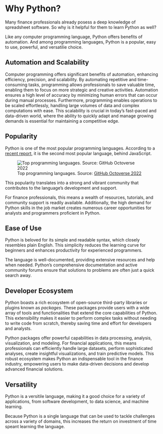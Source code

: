 # Why Python? {.unnumbered}

Many finance professionals already posess a deep knowledge of spreadsheet software. So why is it helpful for them to learn Python as well?

Like any computer programming language, Python offers benefits of automation. And among programming languages, Python is a popular, easy to use, powerful, and versatilie choice.

## Automation and Scalability

Computer programming offers significant benefits of automation, enhancing efficiency, precision, and scalability. By automating repetitive and time-consuming tasks, programming allows professionals to save valuable time, enabling them to focus on more strategic and creative activities. Automation ensures a high level of accuracy by minimizing human errors that can occur during manual processes. Furthermore, programming enables operations to be scaled effortlessly, handling large volumes of data and complex computations with ease. This scalability is crucial in today's fast-paced and data-driven world, where the ability to quickly adapt and manage growing demands is essential for maintaining a competitive edge.


## Popularity

Python is one of the most popular programming languages. According to a [recent report](https://octoverse.github.com/2022/top-programming-languages), it is the second most popular language, behind JavaScript.

![Top programming languages. Source: [GitHub Octoverse 2022](https://octoverse.github.com/2022/top-programming-languages)](./images/popular-langs-2022.png)

This popularity translates into a strong and vibrant community that contributes to the language's development and support.

For finance professionals, this means a wealth of resources, tutorials, and community support is readily available. Additionally, the high demand for Python skills in the job market creates numerous career opportunities for analysts and programmers proficient in Python.

## Ease of Use

Python is beloved for its simple and readable syntax, which closely resembles plain English. This simplicity reduces the learning curve for beginners and enhances productivity for experienced programmers.

The language is well-documented, providing extensive resources and help when needed. Python's comprehensive documentation and active community forums ensure that solutions to problems are often just a quick search away.

## Developer Ecosystem

Python boasts a rich ecosystem of open-source third-party libraries or plugins known as *packages*. These packages provide users with a wide array of tools and functionalities that extend the core capabilities of Python. This extensibility makes it easier to perform complex tasks without needing to write code from scratch, thereby saving time and effort for developers and analysts.

Python packages offer powerful capabilities in data processing, analysis, visualization, and modeling. For financial applications, this means professionals can efficiently handle large datasets, perform sophisticated analyses, create insightful visualizations, and train predictive models. This robust ecosystem makes Python an indispensable tool in the finance industry, empowering users to make data-driven decisions and develop advanced financial solutions.

## Versatility

Python is a versitile language, making it a good choice for a variety of applications, from software development, to data science, and machine learning.

Because Python is a single language that can be used to tackle challenges across a variety of domains, this increases the return on investment of time speant learning the language.

